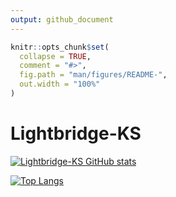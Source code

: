 ```yaml
---
output: github_document
---
```


<!-- README.md is generated from README.Rmd. Please edit that file -->

```r
knitr::opts_chunk$set(
  collapse = TRUE,
  comment = "#>",
  fig.path = "man/figures/README-",
  out.width = "100%"
)
```

# Lightbridge-KS


<!-- Github Stats by "https://github.com/anuraghazra/github-readme-stats" -->


<!-- GitHub Stats Card: Start -->
[![Lightbridge-KS GitHub stats](https://github-readme-stats.vercel.app/api?username=Lightbridge-KS&show_icons=true&theme=radical)](https://github.com/Lightbridge-KS/github-readme-stats)
<!-- GitHub Stats Card: End -->

<!-- Github Top Languages Card: Start -->
[![Top Langs](https://github-readme-stats.vercel.app/api/top-langs/?username=Lightbridge-KS&hide=html&layout=compact)](https://github.com/Lightbridge-KS/github-readme-stats)
<!-- Github Top Languages Card: End -->

